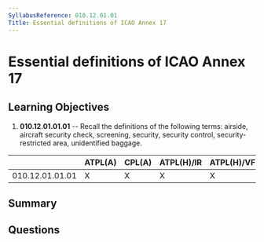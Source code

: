 ```yaml
---
SyllabusReference: 010.12.01.01
Title: Essential definitions of ICAO Annex 17
---
```


# Essential definitions of ICAO Annex 17

## Learning Objectives

1. **010.12.01.01.01** -- Recall the definitions of the following terms:
   airside, aircraft security check, screening, security, security control,
   security-restricted area, unidentified baggage.

|                 | ATPL(A) | CPL(A) | ATPL(H)/IR | ATPL(H)/VFR | CPL(H) | IR  | CBIR(A) |
| --------------- | ------- | ------ | ---------- | ----------- | ------ | --- | ------- |
| 010.12.01.01.01 | X       | X      | X          | X           | X      |     |         |

## Summary

## Questions

